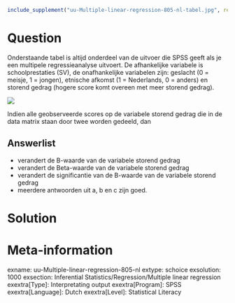 ```{r, echo = FALSE, results = "hide"}
include_supplement("uu-Multiple-linear-regression-805-nl-tabel.jpg", recursive = TRUE)
```



Question
========
  
Onderstaande tabel is altijd onderdeel van de uitvoer die SPSS geeft als je een multipele regressieanalyse uitvoert. De afhankelijke variabele is schoolprestaties (SV), de onafhankelijke variabelen zijn: geslacht (0 = meisje, 1 = jongen), etnische afkomst (1 = Nederlands, 0 = anders) en storend gedrag (hogere score komt overeen met meer storend gedrag).

![](uu-Multiple-linear-regression-805-nl-tabel.jpg)

Indien alle geobserveerde scores op de variabele storend gedrag die in de data matrix staan door twee worden gedeeld, dan
  
Answerlist
----------
* verandert de B-waarde van de variabele storend gedrag 
* verandert de Beta-waarde van de variabele storend gedrag
* verandert de significantie van de B-waarde van de variabele storend gedrag
* meerdere antwoorden uit a, b en c zijn goed.


Solution
========
 

Meta-information
================
exname: uu-Multiple-linear-regression-805-nl
extype: schoice
exsolution: 1000
exsection: Inferential Statistics/Regression/Multiple linear regression
exextra[Type]: Interpretating output
exextra[Program]: SPSS
exextra[Language]: Dutch
exextra[Level]: Statistical Literacy
